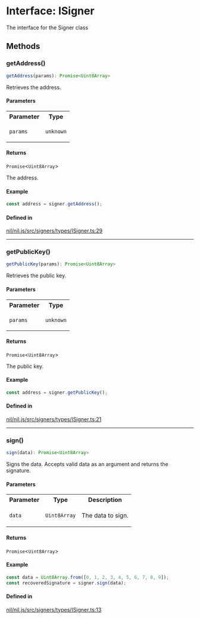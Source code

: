 # Interface: ISigner

The interface for the Signer class

## Methods

### getAddress()

```ts
getAddress(params): Promise<Uint8Array>
```

Retrieves the address.

#### Parameters

<table>
<tr>
<th>Parameter</th>
<th>Type</th>
</tr>
<tr>
<td>

`params`

</td>
<td>

`unknown`

</td>
</tr>
</table>

#### Returns

`Promise`\<`Uint8Array`\>

The address.

#### Example

```ts
const address = signer.getAddress();
```

#### Defined in

[nil/nil.js/src/signers/types/ISigner.ts:29](https://github.com/NilFoundation/nil.js/blob/08a7f90027b4c09b608245b19f15f6fb7ae1ff03/src/signers/types/ISigner.ts#L29)

***

### getPublicKey()

```ts
getPublicKey(params): Promise<Uint8Array>
```

Retrieves the public key.

#### Parameters

<table>
<tr>
<th>Parameter</th>
<th>Type</th>
</tr>
<tr>
<td>

`params`

</td>
<td>

`unknown`

</td>
</tr>
</table>

#### Returns

`Promise`\<`Uint8Array`\>

The public key.

#### Example

```ts
const address = signer.getPublicKey();
```

#### Defined in

[nil/nil.js/src/signers/types/ISigner.ts:21](https://github.com/NilFoundation/nil.js/blob/08a7f90027b4c09b608245b19f15f6fb7ae1ff03/src/signers/types/ISigner.ts#L21)

***

### sign()

```ts
sign(data): Promise<Uint8Array>
```

Signs the data.
Accepts valid data as an argument and returns the signature.

#### Parameters

<table>
<tr>
<th>Parameter</th>
<th>Type</th>
<th>Description</th>
</tr>
<tr>
<td>

`data`

</td>
<td>

`Uint8Array`

</td>
<td>

The data to sign.

</td>
</tr>
</table>

#### Returns

`Promise`\<`Uint8Array`\>

#### Example

```ts
const data = Uint8Array.from([0, 1, 2, 3, 4, 5, 6, 7, 8, 9]);
const recoveredSignature = signer.sign(data);
```

#### Defined in

[nil/nil.js/src/signers/types/ISigner.ts:13](https://github.com/NilFoundation/nil.js/blob/08a7f90027b4c09b608245b19f15f6fb7ae1ff03/src/signers/types/ISigner.ts#L13)
